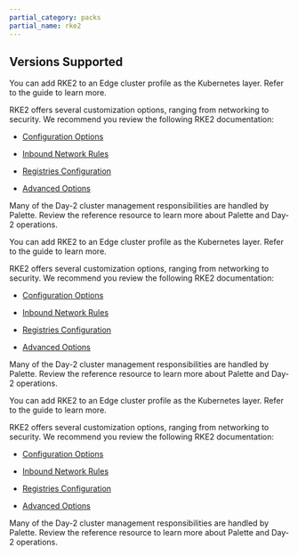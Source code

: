 ```yaml
---
partial_category: packs
partial_name: rke2
---
```



## Versions Supported

<Tabs queryString="parent">

<TabItem label="1.29.x" value="1.29.x">

<!-- prettier-ignore -->
You can add RKE2 to an Edge cluster profile as the Kubernetes layer. Refer to the <VersionedLink text="Create an Infrastructure Profile" url="/profiles/cluster-profiles/create-cluster-profiles/create-infrastructure-profile/" /> guide to learn more.

RKE2 offers several customization options, ranging from networking to security. We recommend you review the following
RKE2 documentation:

- [Configuration Options](https://docs.rke2.io/install/configuration)

- [Inbound Network Rules](https://docs.rke2.io/install/requirements#inbound-network-rules)

- [Registries Configuration](https://docs.rke2.io/install/containerd_registry_configuration)

- [Advanced Options](https://docs.rke2.io/advanced)

<!-- prettier-ignore -->
Many of the Day-2 cluster management responsibilities are handled by Palette. Review the <VersionedLink text="Cluster Management" url="/clusters/cluster-management/" /> reference resource to learn more about Palette and Day-2 operations.

</TabItem>

<TabItem label="1.28.x" value="1.28.x">

<!-- prettier-ignore -->
You can add RKE2 to an Edge cluster profile as the Kubernetes layer. Refer to the <VersionedLink text="Create an Infrastructure Profile" url="/profiles/cluster-profiles/create-cluster-profiles/create-infrastructure-profile/" /> guide to learn more.

RKE2 offers several customization options, ranging from networking to security. We recommend you review the following
RKE2 documentation:

- [Configuration Options](https://docs.rke2.io/install/configuration)

- [Inbound Network Rules](https://docs.rke2.io/install/requirements#inbound-network-rules)

- [Registries Configuration](https://docs.rke2.io/install/containerd_registry_configuration)

- [Advanced Options](https://docs.rke2.io/advanced)

<!-- prettier-ignore -->
Many of the Day-2 cluster management responsibilities are handled by Palette. Review the <VersionedLink text="Cluster Management" url="/clusters/cluster-management/" /> reference resource to learn more about Palette and Day-2 operations.

</TabItem>
<TabItem label="1.27.x" value="1.27.x">

<!-- prettier-ignore -->
You can add RKE2 to an Edge cluster profile as the Kubernetes layer. Refer to the <VersionedLink text="Create an Infrastructure Profile" url="/profiles/cluster-profiles/create-cluster-profiles/create-infrastructure-profile/" /> guide to learn more.

RKE2 offers several customization options, ranging from networking to security. We recommend you review the following
RKE2 documentation:

- [Configuration Options](https://docs.rke2.io/install/configuration)

- [Inbound Network Rules](https://docs.rke2.io/install/requirements#inbound-network-rules)

- [Registries Configuration](https://docs.rke2.io/install/containerd_registry_configuration)

- [Advanced Options](https://docs.rke2.io/advanced)

<!-- prettier-ignore -->
Many of the Day-2 cluster management responsibilities are handled by Palette. Review the <VersionedLink text="Cluster Management" url="/clusters/cluster-management/" /> reference resource to learn more about Palette and Day-2 operations.

</TabItem>
</Tabs>
